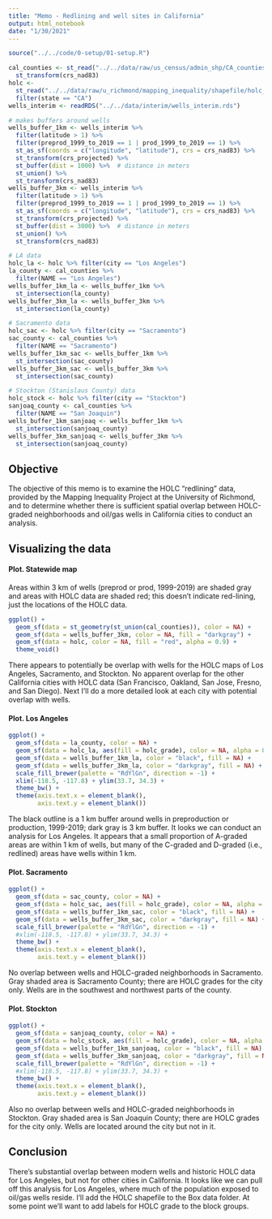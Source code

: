 ```yaml
---
title: "Memo - Redlining and well sites in California"
output: html_notebook
date: "1/30/2021"
---
```


```r
source("../../code/0-setup/01-setup.R")
```

```r
cal_counties <- st_read("../../data/raw/us_census/admin_shp/CA_counties.shp") %>%
  st_transform(crs_nad83)
holc <- 
  st_read("../../data/raw/u_richmond/mapping_inequality/shapefile/holc_ad_data.shp") %>%
  filter(state == "CA")
wells_interim <- readRDS("../../data/interim/wells_interim.rds")
```

```r
# makes buffers around wells
wells_buffer_1km <- wells_interim %>%
  filter(latitude > 1) %>%
  filter(preprod_1999_to_2019 == 1 | prod_1999_to_2019 == 1) %>%
  st_as_sf(coords = c("longitude", "latitude"), crs = crs_nad83) %>%
  st_transform(crs_projected) %>%
  st_buffer(dist = 1000) %>%  # distance in meters
  st_union() %>%
  st_transform(crs_nad83)
wells_buffer_3km <- wells_interim %>%
  filter(latitude > 1) %>%
  filter(preprod_1999_to_2019 == 1 | prod_1999_to_2019 == 1) %>%
  st_as_sf(coords = c("longitude", "latitude"), crs = crs_nad83) %>%
  st_transform(crs_projected) %>%
  st_buffer(dist = 3000) %>%  # distance in meters
  st_union() %>%
  st_transform(crs_nad83)

# LA data
holc_la <- holc %>% filter(city == "Los Angeles")
la_county <- cal_counties %>%
  filter(NAME == "Los Angeles")
wells_buffer_1km_la <- wells_buffer_1km %>%
  st_intersection(la_county)
wells_buffer_3km_la <- wells_buffer_3km %>%
  st_intersection(la_county)

# Sacramento data
holc_sac <- holc %>% filter(city == "Sacramento")
sac_county <- cal_counties %>%
  filter(NAME == "Sacramento")
wells_buffer_1km_sac <- wells_buffer_1km %>%
  st_intersection(sac_county)
wells_buffer_3km_sac <- wells_buffer_3km %>%
  st_intersection(sac_county)

# Stockton (Stanislaus County) data
holc_stock <- holc %>% filter(city == "Stockton")
sanjoaq_county <- cal_counties %>%
  filter(NAME == "San Joaquin")
wells_buffer_1km_sanjoaq <- wells_buffer_1km %>%
  st_intersection(sanjoaq_county)
wells_buffer_3km_sanjoaq <- wells_buffer_3km %>%
  st_intersection(sanjoaq_county)
```


## Objective

The objective of this memo is to examine the HOLC "redlining" data, provided by the Mapping Inequality Project at the University of Richmond, and to determine whether there is sufficient spatial overlap between HOLC-graded neighborhoods and oil/gas wells in California cities to conduct an analysis.

## Visualizing the data

#### Plot. Statewide map

Areas within 3 km of wells (preprod or prod, 1999-2019) are shaded gray and areas with HOLC data are shaded red; this doesn't indicate red-lining, just the locations of the HOLC data.

```r
ggplot() +
  geom_sf(data = st_geometry(st_union(cal_counties)), color = NA) +
  geom_sf(data = wells_buffer_3km, color = NA, fill = "darkgray") +
  geom_sf(data = holc, color = NA, fill = "red", alpha = 0.9) +
  theme_void()
```

There appears to potentially be overlap with wells for the HOLC maps of Los Angeles, Sacramento, and Stockton. No apparent overlap for the other California cities with HOLC data (San Francisco, Oakland, San Jose, Fresno, and San Diego). Next I'll do a more detailed look at each city with potential overlap with wells.

#### Plot. Los Angeles

```r
ggplot() +
  geom_sf(data = la_county, color = NA) +
  geom_sf(data = holc_la, aes(fill = holc_grade), color = NA, alpha = 0.9) +
  geom_sf(data = wells_buffer_1km_la, color = "black", fill = NA) +
  geom_sf(data = wells_buffer_3km_la, color = "darkgray", fill = NA) +
  scale_fill_brewer(palette = "RdYlGn", direction = -1) +
  xlim(-118.5, -117.8) + ylim(33.7, 34.3) +
  theme_bw() +
  theme(axis.text.x = element_blank(),
        axis.text.y = element_blank())
```

The black outline is a 1 km buffer around wells in preproduction or production, 1999-2019; dark gray is 3 km buffer. It looks we can conduct an analysis for Los Angeles. It appears that a small proportion of A-graded areas are within 1 km of wells, but many of the C-graded and D-graded (i.e., redlined) areas have wells within 1 km.


#### Plot. Sacramento

```r
ggplot() +
  geom_sf(data = sac_county, color = NA) +
  geom_sf(data = holc_sac, aes(fill = holc_grade), color = NA, alpha = 0.9) +
  geom_sf(data = wells_buffer_1km_sac, color = "black", fill = NA) +
  geom_sf(data = wells_buffer_3km_sac, color = "darkgray", fill = NA) +
  scale_fill_brewer(palette = "RdYlGn", direction = -1) +
  #xlim(-118.5, -117.8) + ylim(33.7, 34.3) +
  theme_bw() +
  theme(axis.text.x = element_blank(),
        axis.text.y = element_blank())
```

No overlap between wells and HOLC-graded neighborhoods in Sacramento. Gray shaded area is Sacramento County; there are HOLC grades for the city only. Wells are in the southwest and northwest parts of the county.

#### Plot. Stockton

```r
ggplot() +
  geom_sf(data = sanjoaq_county, color = NA) +
  geom_sf(data = holc_stock, aes(fill = holc_grade), color = NA, alpha = 0.9) +
  geom_sf(data = wells_buffer_1km_sanjoaq, color = "black", fill = NA) +
  geom_sf(data = wells_buffer_3km_sanjoaq, color = "darkgray", fill = NA) +
  scale_fill_brewer(palette = "RdYlGn", direction = -1) +
  #xlim(-118.5, -117.8) + ylim(33.7, 34.3) +
  theme_bw() +
  theme(axis.text.x = element_blank(),
        axis.text.y = element_blank())
```

Also no overlap between wells and HOLC-graded neighborhoods in Stockton. Gray shaded area is San Joaquin County; there are HOLC grades for the city only. Wells are located around the city but not in it.

## Conclusion

There's substantial overlap between modern wells and historic HOLC data for Los Angeles, but  not for other cities in California. It looks like we can pull off this analysis for Los Angeles, where much of the population exposed to oil/gas wells reside. I'll add the HOLC shapefile to the Box data folder. At some point we'll want to add labels for HOLC grade to the block groups.
